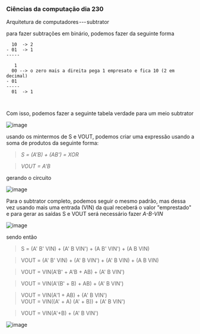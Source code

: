 




### Ciências da computação dia 230

Arquitetura de computadores --- subtrator

para fazer subtrações em binário, podemos fazer da seguinte forma

``` {code-block-mode="2" spellcheck="false" code-block-lang="markdown"}
  10  -> 2 
- 01  -> 1
-----

   1
  00 --> o zero mais a direita pega 1 empresato e fica 10 (2 em decimal)
- 01
-----
  01  -> 1
  
   
```

Com isso, podemos fazer a seguinte tabela verdade para um meio subtrator

![image](https://cdn-images-1.medium.com/max/800/1*SxSfPuXM8x3bV73yPEyXqQ.png)

usando os mintermos de S e VOUT, podemos criar uma expressão usando a
soma de produtos da seguinte forma:

> *S = (A'B) + (AB') = XOR*

> *VOUT = A'B*

gerando o circuito

![image](https://cdn-images-1.medium.com/max/800/1*AbZGpHUsJGl6c6ns_m2UJA.png)








Para o subtrator completo, podemos seguir o mesmo padrão, mas dessa vez
usando mais uma entrada (VIN) da qual receberá o valor "emprestado" e
para gerar as saídas S e VOUT será necessário fazer *A-B-VIN*

![image](https://cdn-images-1.medium.com/max/800/1*fSDzWd8IXdw9dDAeuX8_4w.png)

sendo então

> S = (A' B' VIN) + (A' B VIN') + (A B' VIN') + (A B VIN)

> VOUT = (A' B' VIN) + (A' B VIN') + (A' B VIN) + (A B VIN)

> VOUT = VIN(A'B' + A'B + AB) + (A' B VIN')

> VOUT = VIN(A'(B' + B) + AB) + (A' B VIN')

> VOUT = VIN(A'1 + AB) + (A' B VIN')\
> VOUT = VIN((A' + A) (A' + B)) + (A' B VIN')

> VOUT = VIN(A'+B) + (A' B VIN')

![image](https://cdn-images-1.medium.com/max/800/1*zEBcLCnAENrVLT_AVeYzag.png)


